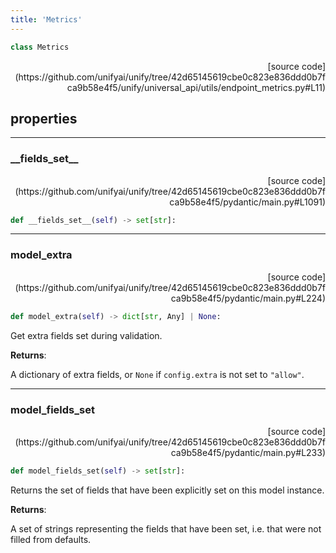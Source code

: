 ```yaml
---
title: 'Metrics'
---
```


```python
class Metrics
```

<p align="right">[source code](https://github.com/unifyai/unify/tree/42d65145619cbe0c823e836ddd0b7fca9b58e4f5/unify/universal_api/utils/endpoint_metrics.py#L11)</p>



## properties

---

### \_\_fields\_set\_\_

<p align="right">[source code](https://github.com/unifyai/unify/tree/42d65145619cbe0c823e836ddd0b7fca9b58e4f5/pydantic/main.py#L1091)</p>

```python
def __fields_set__(self) -> set[str]:
```



---

### model\_extra

<p align="right">[source code](https://github.com/unifyai/unify/tree/42d65145619cbe0c823e836ddd0b7fca9b58e4f5/pydantic/main.py#L224)</p>

```python
def model_extra(self) -> dict[str, Any] | None:
```

Get extra fields set during validation.

**Returns**:

A dictionary of extra fields, or `None` if `config.extra` is not set to `"allow"`.

---

### model\_fields\_set

<p align="right">[source code](https://github.com/unifyai/unify/tree/42d65145619cbe0c823e836ddd0b7fca9b58e4f5/pydantic/main.py#L233)</p>

```python
def model_fields_set(self) -> set[str]:
```

Returns the set of fields that have been explicitly set on this model instance.

**Returns**:

A set of strings representing the fields that have been set,
i.e. that were not filled from defaults.